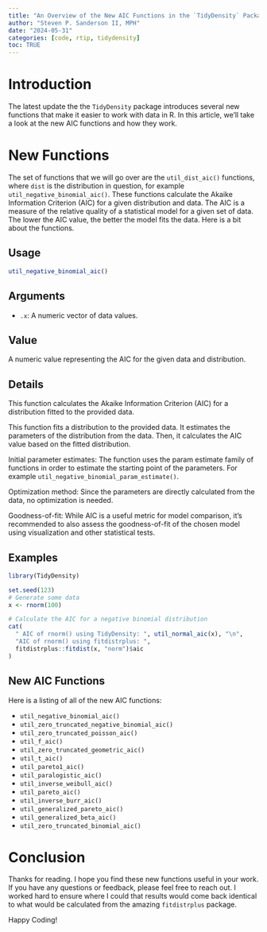 ```yaml
---
title: "An Overview of the New AIC Functions in the `TidyDensity` Package"
author: "Steven P. Sanderson II, MPH"
date: "2024-05-31"
categories: [code, rtip, tidydensity]
toc: TRUE
---
```


# Introduction

The latest update the the `TidyDensity` package introduces several new functions that make it easier to work with data in R. In this article, we'll take a look at the new AIC functions and how they work.

# New Functions

The set of functions that we will go over are the `util_dist_aic()` functions, where `dist` is the distribution in question, for example `util_negative_binomial_aic()`. These functions calculate the Akaike Information Criterion (AIC) for a given distribution and data. The AIC is a measure of the relative quality of a statistical model for a given set of data. The lower the AIC value, the better the model fits the data. Here is a bit about the functions.

## Usage

```R
util_negative_binomial_aic()
```

## Arguments

-   `.x`: A numeric vector of data values.

## Value

A numeric value representing the AIC for the given data and distribution.

## Details

This function calculates the Akaike Information Criterion (AIC) for a distribution fitted to the provided data.

This function fits a distribution to the provided data. It estimates the parameters of the distribution from the data. Then, it calculates the AIC value based on the fitted distribution.

Initial parameter estimates: The function uses the param estimate family of functions in order to estimate the starting point of the parameters. For example `util_negative_binomial_param_estimate()`.

Optimization method: Since the parameters are directly calculated from the data, no optimization is needed.

Goodness-of-fit: While AIC is a useful metric for model comparison, it's recommended to also assess the goodness-of-fit of the chosen model using visualization and other statistical tests.

## Examples

```r
library(TidyDensity)

set.seed(123)
# Generate some data
x <- rnorm(100)

# Calculate the AIC for a negative binomial distribution
cat(
  " AIC of rnorm() using TidyDensity: ", util_normal_aic(x), "\n",
  "AIC of rnorm() using fitdistrplus: ", 
  fitdistrplus::fitdist(x, "norm")$aic
)
```

## New AIC Functions

Here is a listing of all of the new AIC functions:

-   `util_negative_binomial_aic()`
-   `util_zero_truncated_negative_binomial_aic()`
-   `util_zero_truncated_poisson_aic()`
-   `util_f_aic()`
-   `util_zero_truncated_geometric_aic()`
-   `util_t_aic()`
-   `util_pareto1_aic()`
-   `util_paralogistic_aic()`
-   `util_inverse_weibull_aic()`
-   `util_pareto_aic()`
-   `util_inverse_burr_aic()`
-   `util_generalized_pareto_aic()`
-   `util_generalized_beta_aic()`
-   `util_zero_truncated_binomial_aic()`

# Conclusion

Thanks for reading. I hope you find these new functions useful in your work. If you have any questions or feedback, please feel free to reach out. I worked hard to ensure where I could that results would come back identical to what would be calculated from the amazing `fitdistrplus` package.

Happy Coding!